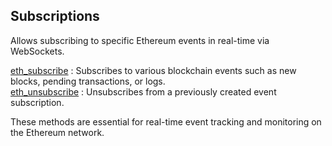 
## Subscriptions

Allows subscribing to specific Ethereum events in real-time via WebSockets.

[eth_subscribe](/ethereum-api/subscriptions/eth_subscribe) : Subscribes to various blockchain events such as new blocks, pending transactions, or logs. \
[eth_unsubscribe](/ethereum-api/subscriptions/eth_unsubscribe) : Unsubscribes from a previously created event subscription.

These methods are essential for real-time event tracking and monitoring on the Ethereum network.

<Space h={16} />
<GetStarted />